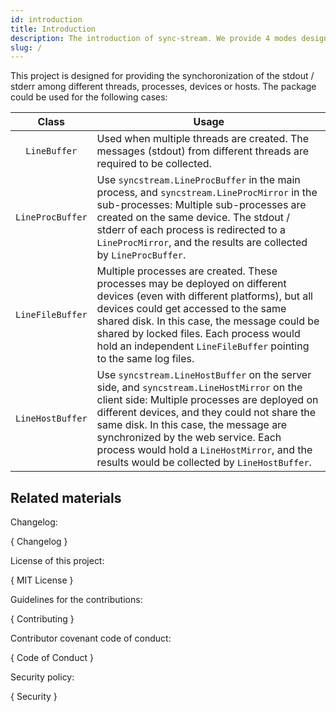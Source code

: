 ```yaml
---
id: introduction
title: Introduction
description: The introduction of sync-stream. We provide 4 modes designed for different cases.
slug: /
---
```




This project is designed for providing the synchoronization of the stdout / stderr among different threads, processes, devices or hosts. The package could be used for the following cases:

|      Class       | <center>Usage</center>                                                                                                                                                                                                                                                                                                                                                   |
| :--------------: | :----------------------------------------------------------------------------------------------------------------------------------------------------------------------------------------------------------------------------------------------------------------------------------------------------------------------------------------------------------------------- |
|   `LineBuffer`   | Used when multiple threads are created. The messages (stdout) from different threads are required to be collected.                                                                                                                                                                                                                                                       |
| `LineProcBuffer` | Use `syncstream.LineProcBuffer` in the main process, and `syncstream.LineProcMirror` in the sub-processes: Multiple sub-processes are created on the same device. The stdout / stderr of each process is redirected to a `LineProcMirror`, and the results are collected by `LineProcBuffer`.                                                                            |
| `LineFileBuffer` | Multiple processes are created. These processes may be deployed on different devices (even with different platforms), but all devices could get accessed to the same shared disk. In this case, the message could be shared by locked files. Each process would hold an independent `LineFileBuffer` pointing to the same log files.                                     |
| `LineHostBuffer` | Use `syncstream.LineHostBuffer` on the server side, and `syncstream.LineHostMirror` on the client side: Multiple processes are deployed on different devices, and they could not share the same disk. In this case, the message are synchronized by the web service. Each process would hold a `LineHostMirror`, and the results would be collected by `LineHostBuffer`. |

## Related materials

Changelog:

<p>
  {
    <DarkButton
      to={repoURL("blob/main/Changelog.md")}
      icon={octClock16}
    >
      Changelog
    </DarkButton>
  }
</p>

License of this project:

<p>
  {
    <DarkButton to={repoURL("blob/main/LICENSE")} icon={octLaw16}>
      MIT License
    </DarkButton>
  }
</p>

Guidelines for the contributions:

<p>
  {
    <DarkButton
      to={repoURL("blob/main/CONTRIBUTING.md")}
      icon={octRepoForked16}
    >
      Contributing
    </DarkButton>
  }
</p>

Contributor covenant code of conduct:

<p>
  {
    <DarkButton
      to={repoURL("blob/main/CODE_OF_CONDUCT.md")}
      icon={octShareAndroid16}
    >
      Code of Conduct
    </DarkButton>
  }
</p>

Security policy:

<p>
  {
    <DarkButton href={repoURL("blob/main/SECURITY.md")} icon={octiconShield16}>
      Security
    </DarkButton>
  }
</p>
